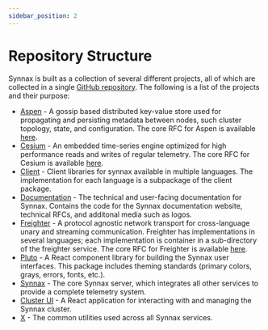 ```yaml
---
sidebar_position: 2
---
```


# Repository Structure

Synnax is built as a collection of several different projects, all of which are collected
in a single [GitHub repository](https://github.com/synnaxlabs/synnax/). The following
is a list of the projects and their purpose:

- [Aspen](https://github.com/synnaxlabs/synnax/tree/main/aspen) - A gossip based
  distributed key-value store used for propagating and persisting metadata between
  nodes, such cluster topology, state, and configuration. The core RFC for Aspen
  is available [here](https://docs.synnaxlabs.com/rfc/2-220518-aspen-distributed-storage).
- [Cesium](https://github.com/synnaxlabs/synnax/tree/main/cesium) - An embedded
  time-series engine optimized for high performance reads and writes of regular telemetry. The
  core RFC for Cesium is available [here](https://docs.synnaxlabs.com/rfc/1-220517-cesium-segment-storage).
- [Client](https://github.com/synnaxlabs/synnax/tree/main/client) - Client libraries
  for synnax available in multiple languages. The implementation for each language
  is a subpackage of the client package.
- [Documentation](https://github.com/synnaxlabs/synnax/tree/main/docs) - The technical
  and user-facing documentation for Synnax. Contains the code for the Synnax documentation
  website, technical RFCs, and additonal media such as logos.
- [Freighter](https://github.com/synnaxlabs/synnax/tree/main/freighter) - A protocol
  agnostic network transport for cross-language unary and streaming communication. Freighter
  has implementations in several languages; each implementation is container in a
  sub-directory of the freighter service. The core RFC for Freighter is available [here](https://docs.synnaxlabs.com/rfc/6-220809-freighter).
- [Pluto](https://github.com/synnaxlabs/synnax/tree/main/pluto) - A React component
  library for building the Synnax user interfaces. This package includes theming
  standards (primary colors, grays, errors, fonts, etc.).
- [Synnax](https://github.com/synnaxlabs/synnax/tree/main/synnax) - The core Synnax
  server, which integrates all other services to provide a complete telemetry system.
- [Cluster UI](https://github.com/synnaxlabs/synnax/tree/main/synnax/pkg/ui) - A React
  application for interacting with and managing the Synnax cluster.
- [X](https://github.com/synnaxlabs/synnax/tree/main/x) - The common utilities
  used across all Synnax services.
